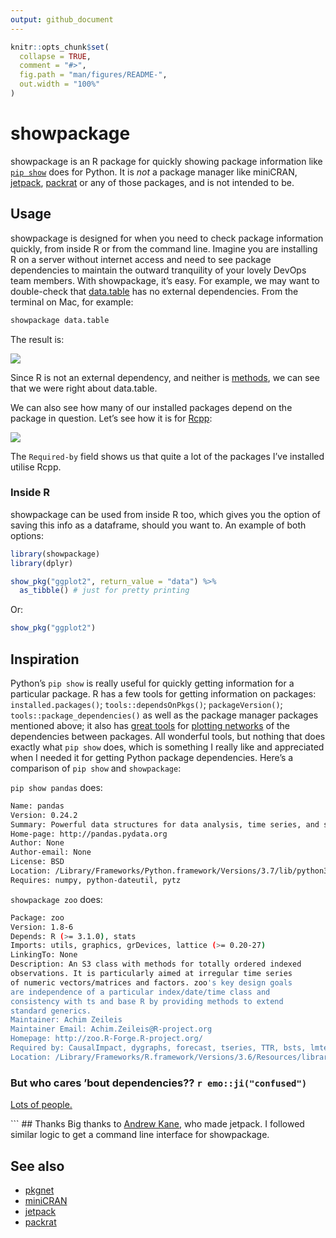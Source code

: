 ```yaml
---
output: github_document
---
```


<!-- README.md is generated from README.Rmd. Please edit that file -->

```r
knitr::opts_chunk$set(
  collapse = TRUE,
  comment = "#>",
  fig.path = "man/figures/README-",
  out.width = "100%"
)
```
# showpackage

<!-- badges: start -->
<!-- badges: end -->

showpackage is an R package for quickly showing package information like [`pip show`](https://pip.pypa.io/en/stable/reference/pip_show/) does for Python. It is _not_ a package manager like miniCRAN, [jetpack](https://github.com/ankane/jetpack), [packrat](https://rstudio.github.io/packrat/) or any of those packages, and is not intended to be. 

## Usage
showpackage is designed for when you need to check package information quickly, from inside R or from the command line. 
Imagine you are installing R on a server without internet access and need to see package dependencies to maintain the outward tranquility of your lovely DevOps team members. With showpackage, it's easy. For example, we may want to double-check that [data.table](https://github.com/Rdatatable/data.table) has no external dependencies. From the terminal on Mac, for example:

```bash
showpackage data.table
```

The result is: 

![](https://i.imgur.com/GbGx5dM.png)

Since R is not an external dependency, and neither is [methods](https://stat.ethz.ch/R-manual/R-devel/library/methods/html/methods-package.html), we can see that we were right about data.table. 

We can also see how many of our installed packages depend on the package in question. Let's see how it is for [Rcpp](https://CRAN.R-project.org/package=Rcpp): 

![](https://i.imgur.com/pGI9GOO.png)

The `Required-by` field shows us that quite a lot of the packages I've installed utilise Rcpp. 

### Inside R

showpackage can be used from inside R too, which gives you the option of saving this info as a dataframe, should you want to. An example of both options:  

```r
library(showpackage)
library(dplyr)
```
```r
show_pkg("ggplot2", return_value = "data") %>% 
  as_tibble() # just for pretty printing
```

Or: 
```r
show_pkg("ggplot2")
```


## Inspiration

Python's `pip show` is really useful for quickly getting information for a particular package. R has a few tools for getting information on packages: `installed.packages()`; `tools::dependsOnPkgs()`; `packageVersion()`; `tools::package_dependencies()` as well as the package manager packages mentioned above; it also has [great tools](https://CRAN.R-project.org/package=pkgnet) for [plotting networks](https://eranraviv.com/r-tips-and-tricks-package-dependencies/) of the dependencies between packages. All wonderful tools, but nothing that does exactly what `pip show` does, which is something I really like and appreciated when I needed it for getting Python package dependencies. Here's a comparison of `pip show` and `showpackage`:  

`pip show pandas` does:

```bash
Name: pandas
Version: 0.24.2
Summary: Powerful data structures for data analysis, time series, and statistics
Home-page: http://pandas.pydata.org
Author: None
Author-email: None
License: BSD
Location: /Library/Frameworks/Python.framework/Versions/3.7/lib/python3.7/site-packages
Requires: numpy, python-dateutil, pytz
```

`showpackage zoo` does:

```bash
Package: zoo
Version: 1.8-6
Depends: R (>= 3.1.0), stats
Imports: utils, graphics, grDevices, lattice (>= 0.20-27)
LinkingTo: None
Description: An S3 class with methods for totally ordered indexed
observations. It is particularly aimed at irregular time series
of numeric vectors/matrices and factors. zoo's key design goals
are independence of a particular index/date/time class and
consistency with ts and base R by providing methods to extend
standard generics.
Maintainer: Achim Zeileis
Maintainer Email: Achim.Zeileis@R-project.org
Homepage: http://zoo.R-Forge.R-project.org/
Required by: CausalImpact, dygraphs, forecast, tseries, TTR, bsts, lmtest, quantmod, xts
Location: /Library/Frameworks/R.framework/Versions/3.6/Resources/library/zoo
```
### But who cares 'bout dependencies?? `r emo::ji("confused")`

[Lots of people.](http://dirk.eddelbuettel.com/blog/2018/02/28/#017_dependencies)


```
## Thanks
Big thanks to [Andrew Kane](https://github.com/ankane), who made jetpack. I followed similar logic to get a command line interface for showpackage.  

## See also
- [pkgnet](https://CRAN.R-project.org/package=pkgnet)
- [miniCRAN](https://CRAN.R-project.org/package=miniCRAN/)
- [jetpack](https://CRAN.R-project.org/package=jetpack/)
- [packrat](https://CRAN.R-project.org/package=packrat/)